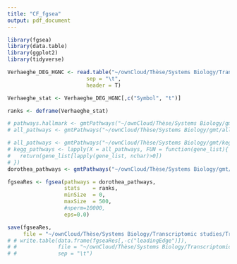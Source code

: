 ```yaml
---
title: "CF_fgsea"
output: pdf_document
---
```


```r
library(fgsea)
library(data.table)
library(ggplot2)
library(tidyverse)
```

```r
Verhaeghe_DEG_HGNC <- read.table("~/ownCloud/Thèse/Systems Biology/Transcriptomic studies/Transcriptomic Analyses/Analyse Verhaeghe/DE_Analysis/Verhaeghe_DEG_limma_unique_HGNC_2022_02_07.txt",
                         sep = "\t",
                         header = T)

Verhaeghe_stat <- Verhaeghe_DEG_HGNC[,c("Symbol", "t")]

ranks <- deframe(Verhaeghe_stat)
```


```r
# pathways.hallmark <- gmtPathways("~/ownCloud/Thèse/Systems Biology/gmt/h.all.v7.4.symbols.gmt")
# all_pathways <- gmtPathways("~/ownCloud/Thèse/Systems Biology/gmt/all_pathways_2022_01_12.gmt")

# all_pathways <- gmtPathways("~/ownCloud/Thèse/Systems Biology/gmt/kegg_from_omnipathR_gsea_2022_09_07.gmt")
# kegg_pathways <- lapply(X = all_pathways, FUN = function(gene_list){
#   return(gene_list[lapply(gene_list, nchar)>0])
# })
dorothea_pathways <- gmtPathways("~/ownCloud/Thèse/Systems Biology/gmt/dorothea_gsea_2022_01_12.gmt")
```

```r
fgseaRes <- fgsea(pathways = dorothea_pathways, 
                  stats    = ranks,
                  minSize  = 0,
                  maxSize  = 500,
                  #nperm=10000,
                  eps=0.0)

save(fgseaRes,
     file = "~/ownCloud/Thèse/Systems Biology/Transcriptomic studies/Transcriptomic Analyses/Analyse Verhaeghe/GSEA/Verhaeghe_fgsea_report_dorothea_pathways_2022_09_07.RData")
# # write.table(data.frame(fgseaRes[,-c("leadingEdge")]),
# #             file = "~/ownCloud/Thèse/Systems Biology/Transcriptomic studies/Analyse Clarke/GSEA/Clarke_fgsea_report_2021_01_14.tsv",
# #             sep = "\t")
```